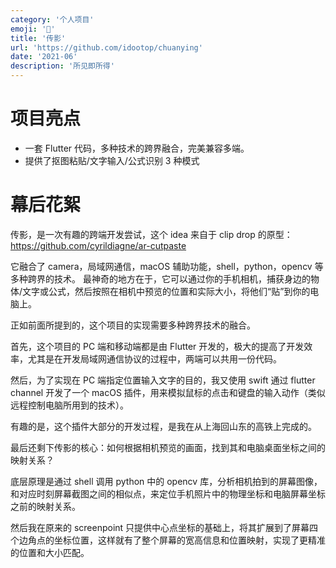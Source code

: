 ```yaml
---
category: '个人项目'
emoji: '🧿️'
title: '传影'
url: 'https://github.com/idootop/chuanying'
date: '2021-06'
description: '所见即所得'
---
```


# 项目亮点

- 一套 Flutter 代码，多种技术的跨界融合，完美兼容多端。
- 提供了抠图粘贴/文字输入/公式识别 3 种模式

# 幕后花絮

传影，是一次有趣的跨端开发尝试，这个 idea 来自于 clip drop 的原型：https://github.com/cyrildiagne/ar-cutpaste

它融合了 camera，局域网通信，macOS 辅助功能，shell，python，opencv 等多种跨界的技术。
最神奇的地方在于，它可以通过你的手机相机，捕获身边的物体/文字或公式，然后按照在相机中预览的位置和实际大小，将他们“贴”到你的电脑上。

正如前面所提到的，这个项目的实现需要多种跨界技术的融合。

首先，这个项目的 PC 端和移动端都是由 Flutter 开发的，极大的提高了开发效率，尤其是在开发局域网通信协议的过程中，两端可以共用一份代码。

然后，为了实现在 PC 端指定位置输入文字的目的，我又使用 swift 通过 flutter channel 开发了一个 macOS 插件，用来模拟鼠标的点击和键盘的输入动作（类似远程控制电脑所用到的技术）。

有趣的是，这个插件大部分的开发过程，是我在从上海回山东的高铁上完成的。

最后还剩下传影的核心：如何根据相机预览的画面，找到其和电脑桌面坐标之间的映射关系？

底层原理是通过 shell 调用 python 中的 opencv 库，分析相机拍到的屏幕图像，和对应时刻屏幕截图之间的相似点，来定位手机照片中的物理坐标和电脑屏幕坐标之前的映射关系。

然后我在原来的 screenpoint 只提供中心点坐标的基础上，将其扩展到了屏幕四个边角点的坐标位置，这样就有了整个屏幕的宽高信息和位置映射，实现了更精准的位置和大小匹配。

